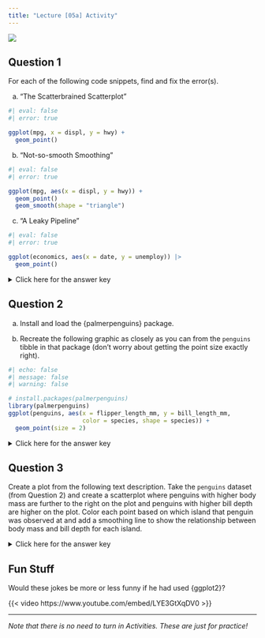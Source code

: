 ```yaml
---
title: "Lecture [05a] Activity"
---
```


![](../../img/programmer_2780E3.svg){.hero}

## Question 1

For each of the following code snippets, find and fix the error(s).

a) "The Scatterbrained Scatterplot"

```r
#| eval: false
#| error: true

ggplot(mpg, x = displ, y = hwy) + 
  geom_point()
```

b) "Not-so-smooth Smoothing"

```r
#| eval: false
#| error: true

ggplot(mpg, aes(x = displ, y = hwy)) + 
  geom_point()
  geom_smooth(shape = "triangle")
```

c) "A Leaky Pipeline"

```r
#| eval: false
#| error: true

ggplot(economics, aes(x = date, y = unemploy)) |> 
  geom_point()
```

<p><details>
<summary>Click here for the answer key</summary>
<blockquote>

**Part (a)**

The code forgot to put the mappings inside `aes()`.

```r
#| message: false

library(tidyverse)
ggplot(mpg, aes(x = displ, y = hwy)) +
  geom_point() 
```

**Part (b)**

The code tried to set the shape aesthetic for the wrong geom (smooths don't have shapes).

```r
#| message: false

ggplot(mpg, aes(x = displ, y = hwy)) + 
  geom_point(shape = "triangle") +
  geom_smooth()
```

**Part (c)**

The code used pipes instead of plus signs to connect ggplot2 commands.

```r
ggplot(economics, aes(x = date, y = unemploy)) +
  geom_point()
```

</blockquote></details></p>


## Question 2

a) Install and load the \{palmerpenguins\} package.

b) Recreate the following graphic as closely as you can from the `penguins` tibble in that package (don't worry about getting the point size exactly right).

```r
#| echo: false
#| message: false
#| warning: false

# install.packages(palmerpenguins)
library(palmerpenguins)
ggplot(penguins, aes(x = flipper_length_mm, y = bill_length_mm,
                     color = species, shape = species)) +
  geom_point(size = 2)
```


<p><details>
<summary>Click here for the answer key</summary>
<blockquote>

**Answer (a)**

```r
#| comment: "#>"
#| collapse: true

# Extra pane > Packages tab > Install button > palmerpenguins > Install
# Or, in console: install.packages(palmerpenguins)

library(palmerpenguins)
```

**Answer (b)**

```r
#| comment: "#>"
#| collapse: true
#| warning: false

ggplot(penguins, aes(x = flipper_length_mm, y = bill_length_mm,
                     color = species, shape = species)) +
  geom_point(size = 2)
```

</blockquote>
</details></p>


## Question 3

Create a plot from the following text description. Take the `penguins` dataset (from Question 2) and create a scatterplot where penguins with higher body mass are further to the right on the plot and penguins with higher bill depth are higher on the plot. Color each point based on which island that penguin was observed at and add a smoothing line to show the relationship between body mass and bill depth for each island.

<p><details>
<summary>Click here for the answer key</summary>
<blockquote>

```r
#| message: false
#| warning: false

ggplot(penguins, aes(x = body_mass_g, y = bill_depth_mm, color = island)) + 
  geom_point() +
  geom_smooth()
```

</blockquote></details></p>


## Fun Stuff

Would these jokes be more or less funny if he had used \{ggplot2\}?

{{< video https://www.youtube.com/embed/LYE3GtXqDV0 >}}


---

*Note that there is no need to turn in Activities. These are just for practice!*
